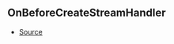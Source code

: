 ## OnBeforeCreateStreamHandler



- [Source](https://github.com/Androz2091/discord-player/blob/caddfb3/packages/discord-player/src/Structures/GuildQueue.ts#L55)